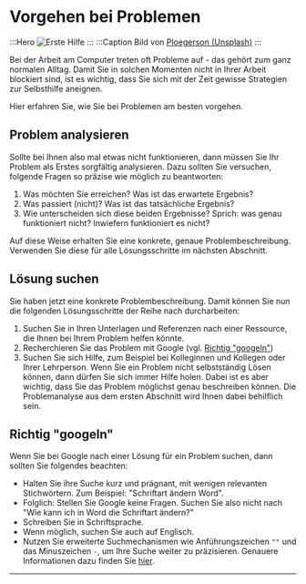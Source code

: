 # Vorgehen bei Problemen
:::Hero
![Erste Hilfe](./img/erste-hilfe.jpeg)
:::
:::Caption
Bild von <a href="https://unsplash.com/photos/orange-erste-hilfe-med-kit-j-ped4HD32Q?utm_content=creditCopyText&utm_medium=referral&utm_source=unsplash">Ploegerson (Unsplash)</a>
:::

Bei der Arbeit am Computer treten oft Probleme auf - das gehört zum ganz normalen Alltag. Damit Sie in solchen Momenten nicht in Ihrer Arbeit blockiert sind, ist es wichtig, dass Sie sich mit der Zeit gewisse Strategien zur Selbsthilfe aneignen.

Hier erfahren Sie, wie Sie bei Problemen am besten vorgehen.

## Problem analysieren
Sollte bei Ihnen also mal etwas nicht funktionieren, dann müssen Sie Ihr Problem als Erstes sorgfältig analysieren. Dazu sollten Sie versuchen, folgende Fragen so präzise wie möglich zu beantworten:

1. Was möchten Sie erreichen? Was ist das erwartete Ergebnis?
2. Was passiert (nicht)? Was ist das tatsächliche Ergebnis?
3. Wie unterscheiden sich diese beiden Ergebnisse? Sprich: was genau funktioniert nicht? Inwiefern funktioniert es nicht?

Auf diese Weise erhalten Sie eine konkrete, genaue Problembeschreibung. Verwenden Sie diese für alle Lösungsschritte im nächsten Abschnitt.

## Lösung suchen
Sie haben jetzt eine konkrete Problembeschreibung. Damit können Sie nun die folgenden Lösungsschritte der Reihe nach durcharbeiten:

1. Suchen Sie in Ihren Unterlagen und Referenzen nach einer Ressource, die Ihnen bei Ihrem Problem helfen könnte.
2. Recherchieren Sie das Problem mit Google (vgl. [Richtig "googeln"](#richtig-googeln))
3. Suchen Sie sich Hilfe, zum Beispiel bei Kolleginnen und Kollegen oder Ihrer Lehrperson. Wenn Sie ein Problem nicht selbstständig Lösen können, dann dürfen Sie sich immer Hilfe holen. Dabei ist es aber wichtig, dass Sie das Problem möglichst genau beschreiben können. Die Problemanalyse aus dem ersten Abschnitt wird Ihnen dabei behilflich sein.

## Richtig "googeln"
Wenn Sie bei Google nach einer Lösung für ein Problem suchen, dann sollten Sie folgendes beachten:
* Halten Sie ihre Suche kurz und prägnant, mit wenigen relevanten Stichwörtern. Zum Beispiel: "Schriftart ändern Word".
* Folglich: Stellen Sie Google keine Fragen. Suchen Sie also nicht nach "Wie kann ich in Word die Schriftart ändern?"
* Schreiben Sie in Schriftsprache.
* Wenn möglich, suchen Sie auch auf Englisch.
* Nutzen Sie erweiterte Suchmechanismen wie Anführungszeichen `""` und das Minuszeichen `-`, um Ihre Suche weiter zu präzisieren. Genauere Informationen dazu finden Sie [hier](https://ict.mygymer.ch/internet/recherche/#google-tricks).

---
